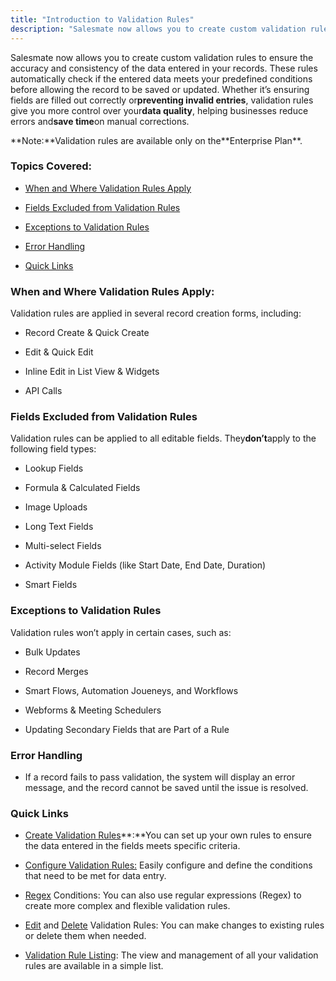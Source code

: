 ```yaml
---
title: "Introduction to Validation Rules"
description: "Salesmate now allows you to create custom validation rules to ensure the accuracy and consistency of the data entered in your records. These rules aut..."
---
```


Salesmate now allows you to create custom validation rules to ensure the accuracy and consistency of the data entered in your records. These rules automatically check if the entered data meets your predefined conditions before allowing the record to be saved or updated. Whether it’s ensuring fields are filled out correctly or**preventing invalid entries**, validation rules give you more control over your**data quality**, helping businesses reduce errors and**save time**on manual corrections.

<Note>
**Note:**Validation rules are available only on the**Enterprise Plan**.
</Note>


### Topics Covered:


*   [When and Where Validation Rules Apply](https://support.salesmate.io/hc/en-us/articles/42923314865817-Introduction-to-Validation-Rules#h_01JK8B3FRSRDKQCFZ6V9P10HGE)

*   [Fields Excluded from Validation Rules](https://support.salesmate.io/hc/en-us/articles/42923314865817-Introduction-to-Validation-Rules#h_01JK8B3FRSC8Q0WGEE8TGFQ9V7)

*   [Exceptions to Validation Rules](https://support.salesmate.io/hc/en-us/articles/42923314865817-Introduction-to-Validation-Rules#h_01JK8B3FRSTJ874QNH61RA3HQF)

*   [Error Handling](https://support.salesmate.io/hc/en-us/articles/42923314865817-Introduction-to-Validation-Rules#h_01JK8B3FRTEZ0KC2MSTD9XWT25)

*   [Quick Links](https://support.salesmate.io/hc/en-us/articles/42923314865817-Introduction-to-Validation-Rules#h_01JK8B3FRS1S4THK0BPZQ5BH19)


### When and Where Validation Rules Apply:

Validation rules are applied in several record creation forms, including:


*   Record Create & Quick Create

*   Edit & Quick Edit

*   Inline Edit in List View & Widgets

*   API Calls


### Fields Excluded from Validation Rules

Validation rules can be applied to all editable fields. They**don’t**apply to the following field types:


*   Lookup Fields

*   Formula & Calculated Fields

*   Image Uploads

*   Long Text Fields

*   Multi-select Fields

*   Activity Module Fields (like Start Date, End Date, Duration)

*   Smart Fields


### Exceptions to Validation Rules

Validation rules won’t apply in certain cases, such as:


*   Bulk Updates

*   Record Merges

*   Smart Flows, Automation Joueneys, and Workflows

*   Webforms & Meeting Schedulers

*   Updating Secondary Fields that are Part of a Rule


### Error Handling


*   If a record fails to pass validation, the system will display an error message, and the record cannot be saved until the issue is resolved.


### Quick Links


*   [Create Validation Rules](https://support.salesmate.io/hc/en-us/articles/42923331176601)**:**You can set up your own rules to ensure the data entered in the fields meets specific criteria.

*   [Configure Validation Rules:](https://support.salesmate.io/hc/en-us/articles/42923385309209) Easily configure and define the conditions that need to be met for data entry.

*   [Regex](https://support.salesmate.io/hc/en-us/articles/43049567250969-Validation-Condition-using-Regular-Expression-regex) Conditions: You can also use regular expressions (Regex) to create more complex and flexible validation rules.

*   [Edit](https://support.salesmate.io/hc/en-us/articles/42923425408153) and [Delete](https://support.salesmate.io/hc/en-us/articles/42923460271513) Validation Rules: You can make changes to existing rules or delete them when needed.

*   [Validation Rule Listing](https://support.salesmate.io/hc/en-us/articles/42923432620953): The view and management of all your validation rules are available in a simple list.
